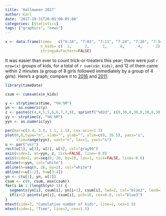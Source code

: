 ```yaml
---
title: 'Halloween 2017'
author: Karl
date: '2017-10-31T20:05:00-05:00'
categories: [Statistics]
tags: ["graphics", "news"]
---
```


```r
x <- data.frame(time=   c("6:24", "7:03", "7:11", "7:24", "7:26", "7:34"),
                n_kids= c(  1,      2,      1,      8,      4,      2),
                stringsAsFactors=FALSE)
```

It was easier than ever to count trick-or-treaters this year; there
were just `r nrow(x)` groups of kids, for a total of
`r sum(x$n_kids)`, and 12 of them came within 2 minutes (a group of 8
girls followed immediately by a group of 4 girls). Here's a graph;
compare it to
[2016](https://kbroman.org/blog/2016/10/31/halloween-2016-count/) and
[2011](https://kbroman.org/blog/2011/10/31/halloween-2011-count/).

```r
library(timeDate)

csum <- cumsum(x$n_kids)

y <- strptime(x$time, "%H:%M")
yn <- as.numeric(y)
z <- paste(c(4,4,5,5,6,6,7,7,8), sprintf("%02d", c(0,30,0,30,0,30,0,30,0)), sep=":")
yy <- strptime(z, "%H:%M")
yyn <- as.numeric(yy)

par(mar=c(3.4, 3.4, 1.1, 1.1), cex.axis=1.3)
plot(0,0,type="n", xlab="", ylab="", ylim=c(0, 26.5), yaxs="i",
     xlim=range(yyn), xaxt="n", las=1, yaxt="n")
u <- par("usr")
rect(u[1], u[3], u[2], u[4], col="gray90")
axis(side=1, at=yyn, z, tick=FALSE, line=-0.8)
axis(side=2, at=seq(0, 26, by=2), las=1, tick=FALSE, line=-0.6)
abline(v=yyn, col="white")
abline(h=seq(0, 26, by=2), col="white")
abline(v=u[1:2], h=u[3:4])
yn <- c(u[1], yn, u[2])
csum <- c(0, csum, max(csum))
for(i in 1:(length(yn)-1)) {
  segments(yn[i], csum[i], yn[i+1], csum[i], lwd=2, col="blue3", lend=1, ljoin=1)
  if(i>1) points(yn[i], csum[i], pch=16, cex=0.8, col="blue3")
}
mtext(side=2, "Cumulative number of kids", line=2, cex=1.5)
mtext(side=1, "Time", line=2, cex=1.5)
```
